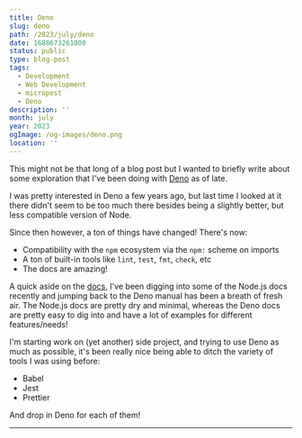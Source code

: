 ```yaml
---
title: Deno
slug: deno
path: /2023/july/deno
date: 1688673261000
status: public
type: blog-post
tags:
  - Development
  - Web Development
  - micropost
  - Deno
description: ''
month: july
year: 2023
ogImage: /og-images/deno.png
location: ''
---
```



This might not be that long of a blog post but I wanted to briefly write about
some exploration that I've been doing with [Deno](https://deno.land/) as of
late.

I was pretty interested in Deno a few years ago, but last time I looked at it
there didn't seem to be too much there besides being a slightly better, but less
compatible version of Node.

Since then however, a ton of things have changed! There's now:

- Compatibility with the `npm` ecosystem via the `npm:` scheme on imports
- A ton of built-in tools like `lint`, `test`, `fmt`, `check`, etc
- The docs are amazing!

A quick aside on the [docs](https://deno.land/manual@v1.35.0/introduction), I've
been digging into some of the Node.js docs recently and jumping back to the Deno
manual has been a breath of fresh air. The Node.js docs are pretty dry and
minimal, whereas the Deno docs are pretty easy to dig into and have a lot of
examples for different features/needs!

I'm starting work on (yet another) side project, and trying to use Deno as much
as possible, it's been really nice being able to ditch the variety of tools I
was using before:

- Babel
- Jest
- Prettier

And drop in Deno for each of them!

---

